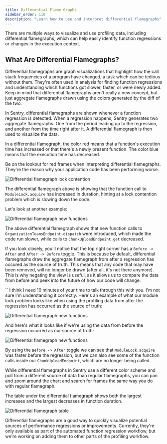```yaml
---
title: Differential Flame Graphs
sidebar_order: 110
description: "Learn how to use and interpret differential flamegraphs"
---
```


There are multiple ways to visualize and use profiling data, including differential flamegraphs, which can help easily identify function regressions or changes in the execution context.

## What Are Differential Flamegraphs?

Differential flamegraphs are graph visualizations that highlight how the call stack frequencies of a program have changed, a task which can be tedious without them. They're often used in analysis for finding function regressions and understanding which functions got slower, faster, or were newly added. Keep in mind that differential flamegraphs aren't really a new concept, but just aggregate flamegraphs drawn using the colors generated by the diff of the two.

In Sentry, differential flamegraphs are shown whenever a function regression is detected. When a regression happens, Sentry generates two aggregate flamegraphs. One from the period leading up to the regression, and another from the time right after it. A differential flamegraph is then used to visualize the data.

<Note>

In a differential flamegraph, the color red means that a function's execution time has increased or that there's a newly present function. The color blue means that the execution time has decreased.

</Note>

Be on the lookout for red frames when interpreting differential flamegraphs. They're the reason why your application code has been performing worse.

![Differential flamegraph lock contention](./differential-flamegraph.png)

The differential flamegraph above is showing that the function call to `ModuleLock.acquire` has increased in duration, hinting at a lock contention problem which is slowing down the code.

Let's look at another example:

![Differential flamegraph new functions](./differential-flamegraph-new.png)

The above differential flamegraph shows that new function calls to `OrganizationTeamsEndpoint.dispatch` were introduced, which made the code run slower, while calls to `ChunkUploadEndpoint.get` decreased.

If you look closely, you'll notice that the top right corner has a `Before -> After` and `After -> Before` toggle. This is because by default, differential flamegraphs draw the aggregate flamegraph from after a regression has occured as the source of truth. This means that any code that may have been removed, will no longer be drawn (after all, it's not there anymore). This is why negating the view is useful, as it allows us to compare the data from before and peek into the future of how our code will change.

``
I think I need 10 minutes of your time to talk through this with you. I'm not sure I'm understanding it correctly.
Here's an example of what our module lock problem looks like when using the profiling data from after the regression has occurred as the source of truth:

![Differential flamegraph new functions](./differential-flamegraph-regular.png)

And here's what it looks like if we're using the data from before the regression occurred as our source of truth:

![Differential flamegraph new functions](./differential-flamegraph-inverted.png)

By using the `Before -> After` toggle we can see that `ModuleLock.acquire` was faster before the regression, but we can also see some of the function calls inside our `ChunkUploadEndpoint`, which are no longer being called.

While differential flamegraphs in Sentry use a different color scheme and pull from a different source of data than regular flamegraphs, you can pan and zoom around the chart and search for frames the same way you do with regular flamegraph.

The table under the differential flamegraph shows both the largest increases and the largest decreases in function duration.

![Differential flamegraph table](./differential-flamegraph-table.png)

Differential flamegraphs are a good way to quickly visualize potential sources of performance regressions or improvements. Currently, they're only available as part of the automated function regression workflow, but we're working on adding them to other parts of the profiling workflow.

